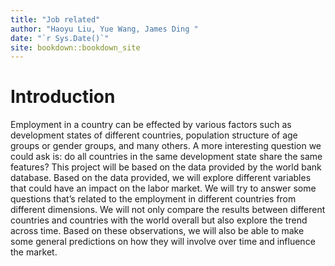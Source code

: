 ```yaml
--- 
title: "Job related"
author: "Haoyu Liu, Yue Wang, James Ding "
date: "`r Sys.Date()`"
site: bookdown::bookdown_site
---
```


# Introduction
Employment in a country can be effected by various factors such as development states of different countries, population structure of age groups or gender groups, and many others. A more interesting question we could ask is: do all countries in the same development state share the same features? This project will be based on the data provided by the world bank database. Based on the data provided, we will explore different variables that could have an impact on the labor market. We will try to answer some questions that’s related to the employment in different countries from different dimensions. We will not only compare the results between different countries and countries with the world overall but also explore the trend across time. Based on these observations, we will also be able to make some general predictions on how they will involve over time and influence the market. 

